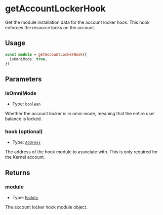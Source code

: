 # getAccountLockerHook

Get the module installation data for the account locker hook. This hook enforces the resource locks on the account.

## Usage

```typescript copy
const module = getAccountLockerHook({
  isOmniMode: true,
})
```

## Parameters

### isOmniMode

- Type: `boolean`

Whether the account locker is in omni mode, meaning that the entire user balance is locked.

### hook (optional)

- Type: [`Address`](https://viem.sh/docs/glossary/types#address)

The address of the hook module to associate with. This is only required for the Kernel account.

## Returns

### module

- Type: [`Module`](/module-sdk/glossary/types.mdx#module)

The account locker hook module object.
